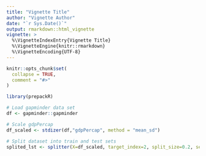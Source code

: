 ```yaml
---
title: "Vignette Title"
author: "Vignette Author"
date: "`r Sys.Date()`"
output: rmarkdown::html_vignette
vignette: >
  %\VignetteIndexEntry{Vignette Title}
  %\VignetteEngine{knitr::rmarkdown}
  %\VignetteEncoding{UTF-8}
---
```


```r
knitr::opts_chunk$set(
  collapse = TRUE,
  comment = "#>"
)
```

```r
library(prepackR)

# Load gapminder data set
df <- gapminder::gapminder

# Scale gdpPercap
df_scaled <- stdizer(df,"gdpPercap", method = "mean_sd")

# Split dataset into train and test sets
splited_lst <- splitter(X=df_scaled, target_index=2, split_size=0.2, seed=1)
```

